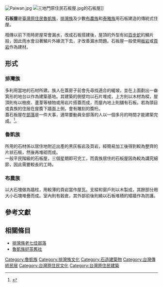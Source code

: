 [[File:Paiwan.jpg|right]]
[[File:三地門原住民石板屋.jpg|right]]的石板屋]]

'''石板屋'''是[[臺灣原住民|臺灣原住民]][[魯凱族|魯凱族]]，[[排灣族|排灣族]]及少數[[布農族|布農族]]和[[泰雅族|泰雅族]]用石板建造的傳統式住屋。

相傳以前下雨時房屋常會漏水，改成石板搭建後，屋頂的外型有如[[百步蛇|百步蛇]]的鱗片般，因此雨水會沿著鱗片外緣流下去，才改善漏水問題。石板屋一般使用[[板岩|板岩]]或[[頁岩|頁岩]]作為建材。

== 形式 ==
=== 排灣族 ===
多利用當地的石材所建。族人在蓋房子前會先尋找適合的緩坡，並在上面剷出一畚箕形的地台以作為建築基地。其建築的側壁均以石片堆成，上方則以木材為樑，屋頂則有以樹皮、蘆葦等植物或用岩片搭蓋而成，而屋內地上則舖有石板。若為頭目或貴族的住居在屋簷下牆面上側，會有雕刻的簷桁。<br>
蓋石板屋在[[老七佳部落|部落]]是一件大事，通常要動員全部落的人以一個多月的時間才能建築完成。<ref>{{cite web |author1=劉全峰 |title=石板屋 |url=http://nrch.culture.tw/twpedia.aspx?id=11079 |website=臺灣大百科全書 Encyclopedia of Taiwan |publisher=文化部}}</ref>。

=== 魯凱族 ===
所用的石材係以居住地附近出產的黑灰板岩及頁岩，經簡易加工後得到較為整齊的片狀石板，然後再堆砌而成。<br>
一般平民階級的石板屋，三個星期即可完工，而貴族居住的石板屋因為較為講究細節，因此需要較長的工時。

=== 布農族 ===
以大石塊做為牆柱，用較薄的頁岩當作屋瓦。支樑和窗戶則以木製成，其餘部分用大小石塊堆疊而成。室內則有穀倉，其外部前後則繞以石板堆積的矮牆作為防護。

== 參考文獻 ==
{{reflist}}

== 相關條目 ==
* [[老七佳部落|排灣族老七佳部落]]
* [[好茶村|魯凱族好茶舊社]]

{{臺灣世界遺產潛力點}}

[[Category:魯凱族|Category:魯凱族]]
[[Category:排灣族文化|Category:排灣族文化]]
[[Category:石造建築物|Category:石造建築物]]
[[Category:台灣傳統民居|Category:台灣傳統民居]]
[[Category:台灣原住民文化|Category:台灣原住民文化]]
[[Category:台灣原住民建築|Category:台灣原住民建築]]